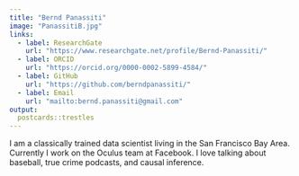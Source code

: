 ---
title: "Bernd Panassiti"
image: "PanassitiB.jpg"
links:
  - label: ResearchGate
    url: "https://www.researchgate.net/profile/Bernd-Panassiti/"
  - label: ORCID
    url: "https://orcid.org/0000-0002-5899-4584/"
  - label: GitHub
    url: "https://github.com/berndpanassiti/"
  - label: Email
    url: "mailto:bernd.panassiti@gmail.com"
output:
  postcards::trestles
---
 
I am a classically trained data scientist living in the San Francisco Bay Area. 
Currently I work on the Oculus team at Facebook. I love talking about baseball, 
true crime podcasts, and causal inference.
